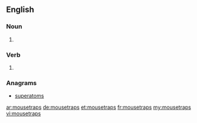 ==English==

===Noun===
{{head|en|plural}}

# {{plural of|mousetrap|lang=en|nocat=1}}

===Verb===
{{head|en}}

# {{en-third-person singular of|mousetrap}}

===Anagrams===
* [[superatoms#English|superatoms]]

[[ar:mousetraps]]
[[de:mousetraps]]
[[et:mousetraps]]
[[fr:mousetraps]]
[[my:mousetraps]]
[[vi:mousetraps]]
